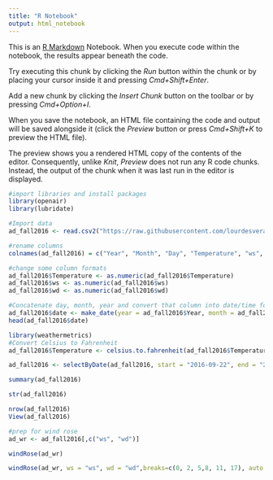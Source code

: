 ```yaml
---
title: "R Notebook"
output: html_notebook
---
```


This is an [R Markdown](http://rmarkdown.rstudio.com) Notebook. When you execute code within the notebook, the results appear beneath the code. 

Try executing this chunk by clicking the *Run* button within the chunk or by placing your cursor inside it and pressing *Cmd+Shift+Enter*. 

Add a new chunk by clicking the *Insert Chunk* button on the toolbar or by pressing *Cmd+Option+I*.

When you save the notebook, an HTML file containing the code and output will be saved alongside it (click the *Preview* button or press *Cmd+Shift+K* to preview the HTML file). 

The preview shows you a rendered HTML copy of the contents of the editor. Consequently, unlike *Knit*, *Preview* does not run any R code chunks. Instead, the output of the chunk when it was last run in the editor is displayed.
```r
#import libraries and install packages
library(openair)
library(lubridate)
```

```r
#Import data
ad_fall2016 <- read.csv2("https://raw.githubusercontent.com/lourdesvera/Community_Air_Montoring/master/Wind_Analyses/Armourdale_10yrs.csv", header = TRUE, sep = ",", stringsAsFactors = FALSE )
```

```r
#rename columns
colnames(ad_fall2016) = c("Year", "Month", "Day", "Temperature", "ws", "wd")
```

```r
#change some column formats
ad_fall2016$Temperature <- as.numeric(ad_fall2016$Temperature)
ad_fall2016$ws <- as.numeric(ad_fall2016$ws)
ad_fall2016$wd <- as.numeric(ad_fall2016$wd)
```

```r
#Concatenate day, month, year and convert that column into date/time format
ad_fall2016$date <- make_date(year = ad_fall2016$Year, month = ad_fall2016$Month , day = ad_fall2016$Day)
head(ad_fall2016$date)
```

```r
library(weathermetrics)
#Convert Celsius to Fahrenheit
ad_fall2016$Temperature <- celsius.to.fahrenheit(ad_fall2016$Temperature, round = 2)
```

```r
ad_fall2016 <- selectByDate(ad_fall2016, start = "2016-09-22", end = "2016-12-20")
```


```r
summary(ad_fall2016)
```

```r
str(ad_fall2016)
```

```r
nrow(ad_fall2016)
View(ad_fall2016)
```

```r
#prep for wind rose
ad_wr <- ad_fall2016[,c("ws", "wd")]
```

```r
windRose(ad_wr)
```

```r
windRose(ad_wr, ws = "ws", wd = "wd",breaks=c(0, 2, 5,8, 11, 17), auto.text=FALSE, paddle=FALSE, annotate=FALSE, grid.line=5, key = list(labels = c(">0-2", ">2-5", ">5-8", ">8-11", ">11-17")), key.footer = "Fall 2016 Wind Speed Plot in Armourdale, KS (m/s)", key.position = "bottom",par.settings=list(axis.line=list(col="lightgray")), col = c("#4f4f4f", "#0a7cb9", "#f9be00", "#ff7f2f", "#d7153a"))
``` 
